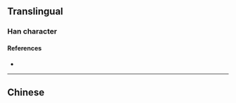 {{also|壽|寿}}
{{character info}}
==Translingual==

===Han character===
{{Han char|rn=33|rad=士|as=12|sn=14|four=|canj=QMRDI}}

====References====
* {{Han ref|kx=0244.111|hdz=10490.010|uh=5900|ud=22784}}

----

==Chinese==
{{zh-see|壽|v}}